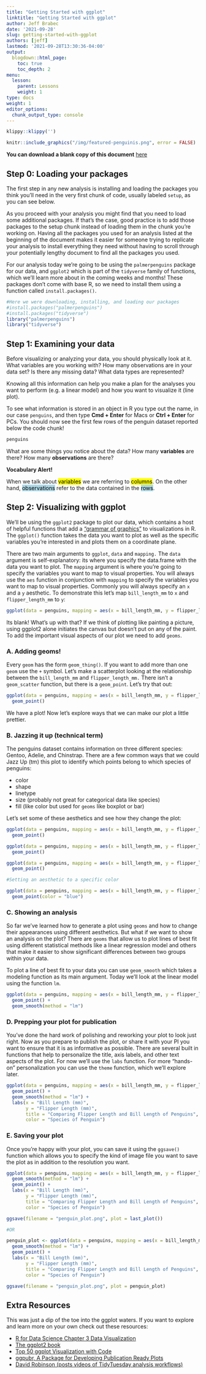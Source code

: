```yaml
---
title: "Getting Started with ggplot"
linktitle: "Getting Started with ggplot"
author: Jeff Brabec
date: '2021-09-28'
slug: getting-started-with-ggplot
authors: [jeff]
lastmod: '2021-09-28T13:30:36-04:00'
output:
  blogdown::html_page:
    toc: true
    toc_depth: 2
menu:
  lesson:
    parent: Lessons
    weight: 1
type: docs
weight: 1
editor_options:
  chunk_output_type: console
---
```


```r
klippy::klippy('')
```

```r
knitr::include_graphics("/img/featured-penguinis.png", error = FALSE)
```

**You can download a blank copy of this document** [here](/files/1-getting-started-with-ggplot-blank.Rmd)

## Step 0: Loading your packages

The first step in any new analysis is installing and loading the packages you think you'll need in the very first chunk of code, usually labeled `setup`, as you can see below.

As you proceed with your analysis you might find that you need to load some additional packages. If that's the case, good practice is to add those packages to the setup chunk instead of loading them in the chunk you're working on. Having all the packages you used for an analysis listed at the beginning of the document makes it easier for someone trying to replicate your analysis to install everything they need without having to scroll through your potentially lengthy document to find all the packages you used.

For our analysis today we're going to be using the `palmerpenguins` package for our data, and `ggplot2` which is part of the `tidyverse` family of functions, which we'll learn more about in the coming weeks and months! These packages don't come with base R, so we need to install them using a function called `install.packages()`.

```r
#Here we were downloading, installing, and loading our packages
#install.packages("palmerpenguins")
#install.packages("tidyverse")
library("palmerpenguins")
library("tidyverse")
```

## Step 1: Examining your data

Before visualizing or analyzing your data, you should physically look at it. What variables are you working with? How many observations are in your data set? Is there any missing data? What data types are represented?

Knowing all this information can help you make a plan for the analyses you want to perform (e.g. a linear model) and how you want to visualize it (line plot).

To see what information is stored in an object in R you type out the name, in our case `penguins`, and then type **Cmd + Enter** for Macs or **Ctrl + Enter** for PCs. You should now see the first few rows of the penguin dataset reported below the code chunk!

```r
penguins
```

What are some things you notice about the data? How many **variables** are there? How many **observations** are there?

::: {.note}
**Vocabulary Alert!**

When we talk about <mark>variables</mark> we are referring to <mark>columns</mark>. On the other hand, <mark style="background-color: lightblue">observations</mark> refer to the data contained in the <mark style="background-color: lightblue">rows</mark>.
:::

## Step 2: Visualizing with ggplot

We'll be using the `ggplot2` package to plot our data, which contains a host of helpful functions that add a ["grammar of graphics"](https://ggplot2-book.org) to visualizations in R. The `ggplot()` function takes the data you want to plot as well as the specific variables you're interested in and plots them on a coordinate plane.

There are two main arguments to `ggplot`, `data` and `mapping.` The `data` argument is self-explanatory: its where you specify the data.frame with the data you want to plot. The `mapping` argument is where you're going to specify the variables you want to map to visual properties. You will always use the `aes` function in conjunction with `mapping` to specify the variables you want to map to visual properties. Commonly you will always specify an `x` and a `y` aesthetic. To demonstrate this let's map `bill_length_mm` to `x` and `flipper_length_mm` to `y`:

```r
ggplot(data = penguins, mapping = aes(x = bill_length_mm, y = flipper_length_mm))
```

Its blank! What's up with that? If we think of plotting like painting a picture, using ggplot2 alone initiates the canvas but doesn't put on any of the paint. To add the important visual aspects of our plot we need to add `geoms`.

### A. Adding geoms!

Every `geom` has the form `geom_thing()`. If you want to add more than one `geom` use the `+` symbol. Let's make a scatterplot looking at the relationship between the `bill_length_mm` and `flipper_length_mm.` There isn't a `geom_scatter` function, but there is a `geom_point`. Let's try that out:

```r
ggplot(data = penguins, mapping = aes(x = bill_length_mm, y = flipper_length_mm)) +
  geom_point()
```

We have a plot! Now let's explore ways that we can make our plot a little prettier.

### B. Jazzing it up (technical term)

The penguins dataset contains information on three different species: Gentoo, Adelie, and Chinstrap. There are a few common ways that we could Jazz Up (tm) this plot to identify which points belong to which species of penguins:

- color
- shape
- linetype
- size (probably not great for categorical data like species)
- fill (like color but used for `geoms` like boxplot or bar)

Let's set some of these aesthetics and see how they change the plot:

```r

ggplot(data = penguins, mapping = aes(x = bill_length_mm, y = flipper_length_mm, color = species)) +
  geom_point()

ggplot(data = penguins, mapping = aes(x = bill_length_mm, y = flipper_length_mm, shape = species)) +
  geom_point()

ggplot(data = penguins, mapping = aes(x = bill_length_mm, y = flipper_length_mm, shape = species, color = sex)) +
  geom_point()

#Setting an aesthetic to a specific color

ggplot(data = penguins, mapping = aes(x = bill_length_mm, y = flipper_length_mm)) +
  geom_point(color = "blue")
```

### C. Showing an analysis

So far we've learned how to generate a plot using `geoms` and how to change their appearances using different aesthetics. But what if we want to show an analysis on the plot? There are `geoms` that allow us to plot lines of best fit using different statistical methods like a linear regression model and others that make it easier to show significant differences between two groups within your data.

To plot a line of best fit to your data you can use `geom_smooth` which takes a modeling function as its main argument. Today we'll look at the linear model using the function `lm`.

```r
ggplot(data = penguins, mapping = aes(x = bill_length_mm, y = flipper_length_mm, color = species)) +
  geom_point() +
  geom_smooth(method = "lm")
```

### D. Prepping your plot for publication

You've done the hard work of polishing and reworking your plot to look just right. Now as you prepare to publish the plot, or share it with your PI you want to ensure that it is as informative as possible. There are several built in functions that help to personalize the title, axis labels, and other text aspects of the plot. For now we'll use the `labs` function. For more "hands-on" personalization you can use the `theme` function, which we'll explore later. 

```r
ggplot(data = penguins, mapping = aes(x = bill_length_mm, y = flipper_length_mm, color = species)) +
  geom_point() +
  geom_smooth(method = "lm") +
  labs(x = "Bill Length (mm)",
       y = "Flipper Length (mm)",
       title = "Comparing Flipper Length and Bill Length of Penguins",
       color = "Species of Penguin")
```

### E. Saving your plot

Once you're happy with your plot, you can save it using the `ggsave()` function which allows you to specify the kind of image file you want to save the plot as in addition to the resolution you want.

```r
ggplot(data = penguins, mapping = aes(x = bill_length_mm, y = flipper_length_mm, color = species)) +
  geom_smooth(method = "lm") +
  geom_point() +
  labs(x = "Bill Length (mm)",
       y = "Flipper Length (mm)",
       title = "Comparing Flipper Length and Bill Length of Penguins",
       color = "Species of Penguin")

ggsave(filename = "penguin_plot.png", plot = last_plot())

#OR

penguin_plot <- ggplot(data = penguins, mapping = aes(x = bill_length_mm, y = flipper_length_mm, color = species)) +
  geom_smooth(method = "lm") +
  geom_point() +
  labs(x = "Bill Length (mm)",
       y = "Flipper Length (mm)",
       title = "Comparing Flipper Length and Bill Length of Penguins",
       color = "Species of Penguin")

ggsave(filename = "penguin_plot.png", plot = penguin_plot)
```


## Extra Resources

This was just a dip of the toe into the ggplot waters. If you want to explore and learn more on your own check out these resources:

- [R for Data Science Chapter 3 Data Visualization](https://r4ds.had.co.nz/data-visualisation.html)
- [The ggplot2 book](https://ggplot2-book.org)
- [Top 50 ggplot Visualization with Code](http://r-statistics.co/Top50-Ggplot2-Visualizations-MasterList-R-Code.html)
- [ggpubr, A Package for Developing Publication Ready Plots](https://rpkgs.datanovia.com/ggpubr/)
- [David Robinson (posts videos of TidyTuesday analysis workflows)](https://www.youtube.com/user/safe4democracy)